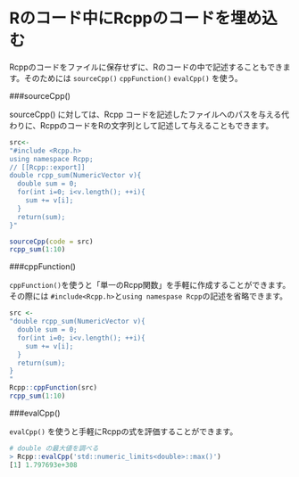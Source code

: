 # Rのコード中にRcppのコードを埋め込む

Rcppのコードをファイルに保存せずに、Rのコードの中で記述することもできます。そのためには `sourceCpp()` `cppFunction()` `evalCpp()` を使う。

###sourceCpp()

sourceCpp() に対しては、Rcpp コードを記述したファイルへのパスを与える代わりに、RcppのコードをRの文字列として記述して与えることもできます。

```R
src<-
"#include <Rcpp.h>
using namespace Rcpp;
// [[Rcpp::export]]
double rcpp_sum(NumericVector v){
  double sum = 0;
  for(int i=0; i<v.length(); ++i){
    sum += v[i];
  }
  return(sum);
}"

sourceCpp(code = src)
rcpp_sum(1:10)
```

###cppFunction()

`cppFunction()`を使うと「単一のRcpp関数」を手軽に作成することができます。その際には `#include<Rcpp.h>`と`using namespase Rcpp`の記述を省略できます。

```r
src <-
"double rcpp_sum(NumericVector v){
  double sum = 0;
  for(int i=0; i<v.length(); ++i){
    sum += v[i];
  }
  return(sum);
}
"
Rcpp::cppFunction(src)
rcpp_sum(1:10)
```

###evalCpp()

`evalCpp()` を使うと手軽にRcppの式を評価することができます。

```r
# double の最大値を調べる
> Rcpp::evalCpp('std::numeric_limits<double>::max()')
[1] 1.797693e+308
```